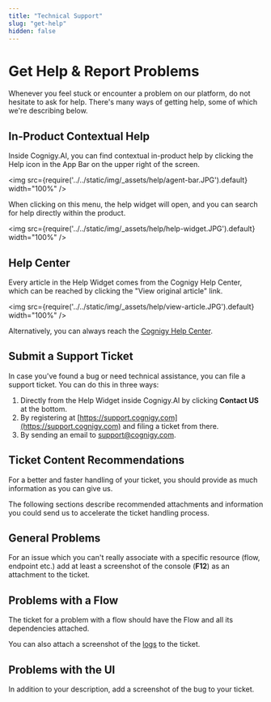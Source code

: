 ```yaml
---
title: "Technical Support" 
slug: "get-help"
hidden: false 
---
```


# Get Help & Report Problems

Whenever you feel stuck or encounter a problem on our platform, do not hesitate to ask for help. There's many ways of getting help, some of which we're describing below.

## In-Product Contextual Help

Inside Cognigy.AI, you can find contextual in-product help by clicking the Help icon in the App Bar on the upper right of the screen.

<img src={require('../../static/img/_assets/help/agent-bar.JPG').default} width="100%" />

When clicking on this menu, the help widget will open, and you can search for help directly within the product.

<img src={require('../../static/img/_assets/help/help-widget.JPG').default} width="100%" />

## Help Center

Every article in the Help Widget comes from the Cognigy Help Center, which can be reached by clicking the "View original article" link.

<img src={require('../../static/img/_assets/help/view-article.JPG').default} width="100%" />

Alternatively, you can always reach the [Cognigy Help Center](https://support.cognigy.com/hc/en-us).

## Submit a Support Ticket

In case you've found a bug or need technical assistance, you can file a support ticket. You can do this in three ways:

1. Directly from the Help Widget inside Cognigy.AI by clicking **Contact US** at the bottom.
2. By registering at [https://support.cognigy.com](https://support.cognigy.com) and filing a ticket from there.
3. By sending an email to [support@cognigy.com](mailto:support@cognigy.com).

## Ticket Content Recommendations

For a better and faster handling of your ticket, you should provide as much information as you can give us.

The following sections describe recommended attachments and information you could send us to accelerate the ticket handling process. 

## General Problems

For an issue which you can't really associate with a specific resource (flow, endpoint etc.) add at least a screenshot of the console (**F12**) as an attachment to the ticket.

## Problems with a Flow

The ticket for a problem with a flow should have the Flow and all its dependencies attached.

You can also attach a screenshot of the [logs](../ai/test/logs.mdx) to the ticket. 

## Problems with the UI

In addition to your description, add a screenshot of the bug to your ticket.